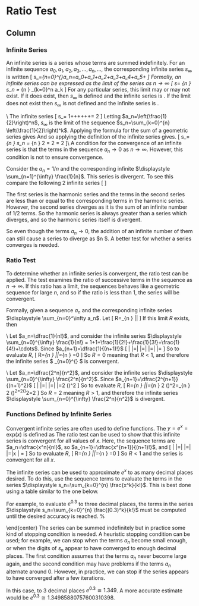 
Ratio Test {data-navmenu="Section 5"}
=====================================

Column {.tabset}
----------------------------------



### Infinite Series

An infinite series is a series whose terms are summed indefinitely. For an infinite sequence $a_0,a_1,a_2,a_3,\ldots,a_n,\ldots$, the corresponding infinite series $s_\infty$ is written
\[
  s_\infty=\sum_{n=0}^{\infty}a_n=a_0+a_1+a_2+a_3+a_4+a_5+\cdots
\]
Formally, an infinite series can be expressed as the limit of the series as $n\to \infty$
\[
  s_\infty = \lim_{n \to \infty} s_n = \lim_{n \to \infty} \sum_{k=0}^n a_k 
\]
For any particular series, this limit may or may not exist. If it does exist, then $s_\infty$ is defined and the infinite series is \emph{convergent}. If the limit does not exist then $s_\infty$ is not defined and the infinite series is \emph{divergent}.

\noindent  \textbf{Example:}\\
The infinite series
\[
  s_\infty = 1+\frac{1}{2}+\frac{1}{4}+\frac{1}{8}+\frac{1}{16}+\frac{1}{32}+\cdots = 2
\]
Letting $a_n=\left(\frac{1}{2}\right)^n$, $s_\infty$ is the limit of the sequence $s_n=\sum_{k=0}^{n} \left(\frac{1}{2}\right)^k$. Applying the formula for the sum of a geometric series gives 
\begin{align*}
  s_n = \sum_{k=0}^{n} \frac{1}{2^k} = \frac{1- \left( \frac{1}{2} \right)^{n+1} }{1-\frac{1}{2}} = 2 \left[ 1-\frac{1}{2^{n+1}} \right]
\end{align*}
And so applying the definition of the infinite series gives.
\[
  s_\infty=\lim_{n \to \infty} s_n = \lim_{n \to \infty} 2 \left[ 1- \frac{1}{2^{n+1}} \right]= 2 \left[ 1-0 \right] = 2
\]\\
A \emph{necessary} condition for the convergence of an infinite series is that the terms in the sequence $a_n \to 0$ as $n \to \infty$. However, this condition is not \emph{sufficient} to ensure convergence.

Consider the \emph{harmonic sequence} $a_n=1/n$ and the corresponding infinite \emph{harmonic series} $\displaystyle \sum_{n=1}^{\infty} \frac{1}{n}$. This series is divergent. To see this compare the following $2$ infinite series
\[\begin{align*}
  &1+\frac{1}{2}+\frac{1}{3}+\frac{1}{4}+\frac{1}{5}+\frac{1}{6}+\frac{1}{7}+\frac{1}{8}+\frac{1}{9}+\cdots+\frac{1}{16}+\frac{1}{17}\cdots\\
  >&1+\frac{1}{2}+\frac{1}{4}+\frac{1}{4}+\frac{1}{8}+\frac{1}{8}+\frac{1}{8}+\frac{1}{8}+\frac{1}{16}+\cdots+\frac{1}{16}+\frac{1}{32}\cdots\\
  = & 1+\frac{1}{2}+\frac{1}{2}+\frac{1}{2}+\frac{1}{2}+\frac{1}{2}+\cdots
\end{align*}
\]

The first series is the harmonic series and the terms in the second series are less than or equal to the corresponding terms in the harmonic series. However, the second series diverges as it is the sum of an infinite number of $1/2$ terms. So the harmonic series is always greater than a series which diverges, and so the harmonic series itself is divergent.

So even though the terms $a_n \to 0$, the addition of an infinite number of them can still cause a series to diverge as $n \to \infty $. A better test for whether a series converges is needed.

### Ratio Test
To determine whether an infinite series is convergent, the ratio test can be applied. The test examines the ratio of successive terms in the sequence as $n \to \infty$. If this ratio has a limit, the sequences behaves like a geometric sequence for large $n$, and so if the ratio is less than $1$, the series will be convergent.

Formally, given a sequence $a_n$ and the corresponding infinite series $\displaystyle \sum_{n=0}^\infty a_n$. Let
\[
  R=\lim_{n \to \infty} \left|\frac{a_{n+1}}{a_n}\right|
\]
If this limit $R$ exists, then
\begin{itemize}
\item if $R<1$, the series is convergent.
\item if $R>1$, the series is divergent.
\item if $R=1$ or $R$ does not exist, then the ratio test was inconclusive.
\end{itemize}
\noindent  \textbf{Example 1:}\\
Let $a_n=\dfrac{1}{n!}$, and consider the infinite series $\displaystyle \sum_{n=0}^{\infty} \frac{1}{n!} = 1+1+\frac{1}{2!}+\frac{1}{3!}+\frac{1}{4!}+\cdots$. Since $a_{n+1}=\dfrac{1}{(n+1)!}$
\[
  \left| \frac{a_{n+1}}{a_n}\right|=\left| \frac{1}{(n+1)!}\cdot \frac{n!}{1}\right|=\left| \frac{n!}{(n+1)!}\right|=\left| \frac{1}{n+1}\right|=\frac{1}{n+1}
\]
So to evaluate $R$,
\[
  R=\lim_{n \to \infty} \left|\frac{a_{n+1}}{a_n}\right|=\lim_{n \to \infty} \frac{1}{n+1}=0
\]
So $R=0$ meaning that $R<1$, and therefore the infinite series $ \sum_{n=0}^{\infty} \frac{1}{n!}$ is convergent.

\noindent  \textbf{Example 2:}\\
Let $a_n=\dfrac{2^n}{n^2}$, and consider the infinite series $\displaystyle \sum_{n=0}^{\infty} \frac{2^n}{n^2}$. Since $a_{n+1}=\dfrac{2^{n+1}}{(n+1)^2}$
\[
  \left| \frac{a_{n+1}}{a_n}\right|=\left| \frac{2^{n+1}}{(n+1)^2}\cdot \frac{n^2}{2^n}\right|=\left| \frac{2^{n+1}}{2^n}\cdot\frac{n^2}{(n+1)^2}\right|=2 \left(\frac{n}{n+1}\right)^2
\]
So to evaluate $R$,
\[
  R=\lim_{n \to \infty} \left|\frac{a_{n+1}}{a_n}\right|=\lim_{n \to \infty} 2 \left(\frac{n}{n+1}\right)^2=\lim_{n \to \infty} 2 \left(\frac{1}{1+\frac{1}{n}}\right)^2=2\left(\frac{1}{1+0}\right)^2=2
\]
So $R=2$ meaning $R>1$, and therefore the infinite series $\displaystyle \sum_{n=0}^{\infty} \frac{2^n}{n^2}$ is divergent.

### Functions Defined by Infinite Series 

Convergent infinite series are often used to define functions. The \emph{exponential function} $y=e^x=\text{exp}(x)$ is defined as
\begin{equation}
\label{eq:exp_def_taylor}
  \text{exp}(x) = \sum_{n=0}^{\infty} \frac{x^n}{n!}=1+x+\frac{x^2}{2!}+\frac{x^3}{3!}+\frac{x^4}{4!}+\cdots
\end{equation}
The ratio test can be used to show that this infinite series is convergent for all values of $x$. Here, the sequence terms are $a_n=\dfrac{x^n}{n!}$, so $a_{n+1}=\dfrac{x^{n+1}}{(n+1)!}$, and
\[
  \left| \frac{a_{n+1}}{a_n}\right|=\left| \frac{x^{n+1}}{(n+1)!}\cdot \frac{n!}{x^n}\right|=\left| \frac{x^{n+1}}{x^n}\cdot\frac{n!}{(n+1)!}\right|=\left|x \frac{1}{n+1}\right| = \frac{|x|}{n+1}
\]
So to evaluate $R$,
\[
  R=\lim_{n \to \infty} \left|\frac{a_{n+1}}{a_n}\right|=\lim_{n \to \infty} \frac{|x|}{n+1}=0
\]
So $R<1$ and the series is convergent for all $x$.

The infinite series can be used to approximate $e^x$ to as many decimal places desired. To do this, use the sequence terms to evaluate the terms in the series $\displaystyle s_n=\sum_{k=0}^{n} \frac{x^k}{k!}$. This is best done using a table similar to the one below.

For example, to evaluate $e^{0.3}$ to three decimal places\footnote{below the decimal point}, the terms in the series $\displaystyle s_n=\sum_{k=0}^{n} \frac{(0.3)^k}{k!}$ must be computed until the desired accuracy is reached.
%\begin{tabular}{|l|c|c:c:c:c:c:c:c:c:c:c:c|c|c:c:c:c:c:c:c:c:c:c:c|}\hline
\begin{center}
  
\begin{tabular}{|l|c|p{0.1em}p{0.1em}p{0.1em}p{0.1em}p{0.1em}p{0.1em}p{0.1em}p{0.1em}p{0.1em}p{0.1em}p{0.1em}|c|p{0.1em}p{0.1em}p{0.1em}p{0.1em}p{0.1em}p{0.1em}p{0.1em}p{0.1em}p{0.1em}p{0.1em}p{0.1em}|}\hline
$n$ & \ & \multicolumn{11}{c|}{$a_n$} & \ & \multicolumn{11}{c|}{$s_n$} \\\hline
$0$ & \ &
$1$ & $\cdot$ & $0$ &  &  &  &  &  &  &  &  & \ &
$1$ & $\cdot$ & $0$ &  &  &  &  &  &  &  &  \\ \hline
$1$ & \ &
$0$ & $\cdot$ & $3$ &  &  &  &  &  &  &  &  & \ &
$1$ & $\cdot$ & $3$ &  &  &  &  &  &  &  &  \\ \hline
$2$ & \ &
$0$ & $\cdot$ & $0$ & $4$ & $5$ &  &  &  &  &  &  & \ &
$1$ & $\cdot$ & $3$ & $4$ & $5$ &  &  &  &  &  &  \\ \hline
$3$ & \ &
$0$ & $\cdot$ & $0$ & $0$ & $4$ & $5$ &  &  &  &  &  & \ &
$1$ & $\cdot$ & $3$ & $4$ & $9$ & $5$ &  &  &  &  &  \\ \hline
$4$ & \ &
$0$ & $\cdot$ & $0$ & $0$ & $0$ & $3$ & $3$ & $7$ & $5$ &  &  & \ &
$1$ & $\cdot$ & $3$ & $4$ & $9$ & $8$ & $3$ & $7$ & $5$ &  &  \\ \hline
$5$ & \ &
$0$ & $\cdot$ & $0$ & $0$ & $0$ & $0$ & $2$ & $0$ & $2$ & $5$ &  & \ &
$1$ & $\cdot$ & $3$ & $4$ & $9$ & $8$ & $5$ & $7$ & $7$ & $5$ &  \\ \hline
\end{tabular}
\end{center}
The series can be summed indefinitely but in practice some kind of stopping condition is needed. A heuristic stopping condition can be used; for example, we can stop when the terms $a_n$ become small enough, or when the digits of $s_n$ appear to have converged to enough decimal places. The first condition assumes that the terms $a_n$ never become large again, and the second condition may have problems if the terms $a_n$ alternate around $0$. However, in practice, we can stop if the series appears to have converged after a few iterations.

In this case, to $3$ decimal places $e^{0.3} \cong 1.349$. A more accurate estimate would be $e^{0.3}\cong 1.34985880757600310398$.

